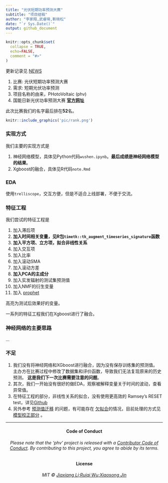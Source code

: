```yaml
---
title: "光伏短期功率预测大赛"
subtitle: "项目结稿"
author: "李家翔,武睿琦,靳晓松"
date: "`r Sys.Date()`"
output: github_document
---
```


<!-- README.md is generated from README.Rmd. Please edit that file -->

```r
knitr::opts_chunk$set(
  collapse = TRUE,
  echo=FALSE,
  comment = "#>"
)
```


更新记录见 [NEWS](NEWS.md)

1. 比赛: 光伏短期功率预测大赛
1. 需求: 短期光伏功率预测
1. 项目名称的由来，PHotoVoltaic (phv)
1. 国能日新光伏功率预测大赛 [**官方网址**](http://www.dcjingsai.com/common/cmpt/%E5%9B%BD%E8%83%BD%E6%97%A5%E6%96%B0%E5%85%89%E4%BC%8F%E5%8A%9F%E7%8E%87%E9%A2%84%E6%B5%8B%E5%A4%A7%E8%B5%9B_%E7%AB%9E%E8%B5%9B%E4%BF%A1%E6%81%AF.html)

此次比赛我们的名字最后排在**52**名。

```r
knitr::include_graphics('pic/rank.png')
```

### 实现方式

我们主要的实现方式是

1. 神经网络模型，具体见Python代码`wushen.ipynb`。**最后成绩是神经网络模型的结果**。
1. Xgboost的融合，具体见R代码`note.Rmd`

### EDA

使用`trelliscope`，交互方便，但是不适合上线部署，不便于交流。

### 特征工程

我们尝试的特征工程是

1. 加入滞后项
1. **加入时间相关变量，见R包`timetk::tk_augment_timeseries_signature`函数**
1. **加入平方项、立方项，拟合非线性关系**
1. 加入交互项
1. 加入比率
1. 加入滚动SMA
1. 加入滚动方差
1. **加入PCA的主成分**
1. 加入实发辐射的测试集预测值
1. 加入NMF的衍生变量
1. 加入 [prophet](https://github.com/facebook/prophet)

高亮为测试后效果好的变量。

一系列的特征工程我们在Xgboost进行了融合。

### 神经网络的主要思路

...

### 不足

1. 我们没有将神经网络和XGboost进行融合，因为没有保存训练集的预测值。
主办方在比赛过程中修改了数据集和评价函数，导致我们无法复现原来的历史预测。
**这是我们下一次比赛需要注意的问题**。
1. 其次，我们一开始没有很好的做EDA，观察被解释变量关于时间的波动，查看异常值。
1. 在特征工程的部分，非线性关系的拟合，没有使用更高效的 Ramsey’s RESET test，详见[Github](https://github.com/JiaxiangBU/learn_fe)
1. 另外参考
    [预测值迁移](https://jiaxiangbu.github.io/channel_valuation/about)
    的问题，有可能存在
    [欠拟合](https://jiaxiangbu.github.io/learn_fe/)的情况，目前处理的方式见
    [模型校正部分](https://jiaxiangbu.github.io/train_model/learning_notes.html)
    。

***

<h4 align="center">**Code of Conduct**</h4>

<h6 align="center">Please note that the 'phv' project is released with a
[Contributor Code of Conduct](CODE_OF_CONDUCT.md).
By contributing to this project, you agree to abide by its terms.</h6>

<h4 align="center">**License**</h4>

<h6 align="center">MIT &copy; [Jiaxiang Li;Ruiqi Wu;Xiaosong Jin](LICENSE.md)</h6>